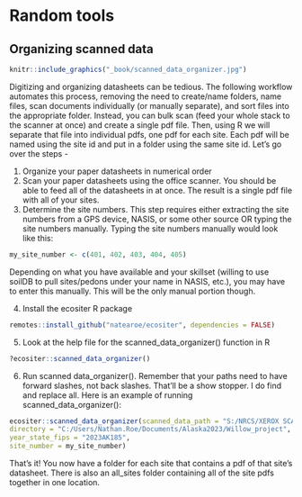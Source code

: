 # Random tools

## Organizing scanned data

```r
knitr::include_graphics("_book/scanned_data_organizer.jpg")
```


Digitizing and organizing datasheets can be tedious. The following workflow automates this process, removing the need to create/name folders, name files, scan documents individually (or manually separate), and sort files into the appropriate folder. Instead, you can bulk scan (feed your whole stack to the scanner at once) and create a single pdf file. Then, using R we will separate that file into individual pdfs, one pdf for each site. Each pdf will be named using the site id and put in a folder using the same site id. Let's go over the steps - 

1. Organize your paper datasheets in numerical order
2. Scan your paper datasheets using the office scanner. You should be able to feed all of the datasheets in at once. The result is a single pdf file with all of your sites.
3. Determine the site numbers. This step requires either extracting the site numbers from a GPS device, NASIS, or some other source OR typing the site numbers manually. Typing the site numbers manually would look like this:
```r
my_site_number <- c(401, 402, 403, 404, 405)
```

Depending on what you have available and your skillset (willing to use soilDB to pull sites/pedons under your name in NASIS, etc.), you may have to enter this manually. This will be the only manual portion though. 

4. Install the ecositer R package
```r
remotes::install_github("natearoe/ecositer", dependencies = FALSE)
```

5. Look at the help file for the scanned_data_organizer() function in R
```r
?ecositer::scanned_data_organizer()
```

6. Run scanned data_organizer(). Remember that your paths need to have forward slashes, not back slashes. That'll be a show stopper. I do find and replace all. Here is an example of running scanned_data_organizer():
```r
ecositer::scanned_data_organizer(scanned_data_path = "S:/NRCS/XEROX SCANS/DOC057.pdf",
directory = "C:/Users/Nathan.Roe/Documents/Alaska2023/Willow_project",
year_state_fips = "2023AK185",
site_number = my_site_number)
```

That's it! You now have a folder for each site that contains a pdf of that site's datasheet. There is also an all_sites folder containing all of the site pdfs together in one location.